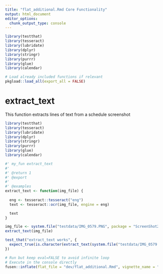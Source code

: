 ```yaml
---
title: "flat_additional.Rmd Core Functionality"
output: html_document
editor_options: 
  chunk_output_type: console
---
```


```r
library(testthat)
library(tesseract)
library(lubridate)
library(dplyr)
library(stringr)
library(purrr)
library(glue)
library(calendar)
```

```r
# Load already included functions if relevant
pkgload::load_all(export_all = FALSE)
```

# extract_text

This function extracts lines of text from a schedule screenshot 

```r
library(testthat)
library(tesseract)
library(lubridate)
library(dplyr)
library(stringr)
library(purrr)
library(glue)
library(calendar)
```

```r
#' my_fun extract_text
#'
#' @return 1
#' @export
#'
#' @examples
extract_text <- function(img_file) {
  
  eng <- tesseract::tesseract("eng")
  text <- tesseract::ocr(img_file, engine = eng)

  text
}
```

```r
img_file <- system.file("testdata/IMG_0579.PNG", package = "ScreenShot2CalendarEndpoint")
extract_text(img_file)
```

```r
test_that("extract_text works", {
  expect_true(is.character(extract_text(system.file("testdata/IMG_0579.PNG", package = "ScreenShot2CalendarEndpoint"))))
})
```


```r
# Run but keep eval=FALSE to avoid infinite loop
# Execute in the console directly
fusen::inflate(flat_file = "dev/flat_additional.Rmd", vignette_name = "Core Functionality")
```

